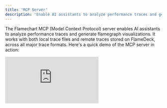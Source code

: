 ```yaml
---
title: 'MCP Server'
description: 'Enable AI assistants to analyze performance traces and generate flamegraph visualizations'
---
```


The Flamechart MCP (Model Context Protocol) server enables AI assistants to analyze performance traces and generate flamegraph visualizations. It works with both local trace files and remote traces stored on FlameDeck, across all major trace formats. Here's a quick demo of the MCP server in action:

<div style={{ position: 'relative', paddingBottom: '62.56%', height: 0, overflow: 'hidden', maxWidth: '100%', marginBottom: '2rem', borderRadius: '12px', border: '1px solid #e5e7eb' }}>
  <iframe 
    src="https://www.youtube.com/embed/wNoL82YvuAA" 
    style={{ position: 'absolute', top: 0, left: 0, width: '100%', height: '100%' }}
    frameBorder="0" 
    allowFullScreen
    title="Flamechart MCP Server Demo"
  />
</div>

<Tip>
**Best Model Performance** - For optimal flamegraph analysis, we recommend using AI models with strong image understanding capabilities such as OpenAI's o3. These models can better interpret the visual flamegraph outputs and provide more detailed insights about performance bottlenecks.
</Tip>

## Quick Start

### 1. Install the MCP server

<Tabs>
  <Tab title="Cursor">
    Add to your Cursor MCP configuration:

    ```json
    {
      "mcpServers": {
        "flamechart-debug": {
          "command": "npx",
          "args": ["-y", "@flamedeck/flamechart-mcp"]
        }
      }
    }
    ```
  </Tab>
  <Tab title="Claude Desktop">
    Add to `~/Library/Application Support/Claude/claude_desktop_config.json` (macOS):

    ```json
    {
      "mcpServers": {
        "flamechart-debug": {
          "command": "npx",
          "args": ["-y", "@flamedeck/flamechart-mcp"]
        }
      }
    }
    ```
  </Tab>
</Tabs>

### 2. Start Analyzing

Try this prompt in your AI assistant (use the absolute local file path to your trace file):

```
Analyze this trace file and show me the top 10 slowest functions:
/path/to/your/profile.json
```


## Working with Remote Traces

### Setting Up FlameDeck Integration

<Steps>
  <Step title="Create an API Key">
    - Go to [FlameDeck Settings](https://flamedeck.com/settings/api-keys)
    - Create a new key with `trace:download` permissions
    - Copy the generated key
  </Step>

  <Step title="Configure the MCP Server">
    Add the following to your MCP server configuration:

    ```json
    {
      "mcpServers": {
        "flamechart-debug": {
          "command": "npx",
          "args": ["-y", "@flamedeck/flamechart-mcp"],
          "env": {
            "FLAMEDECK_API_KEY": "your_api_key_here"
          }
        }
      }
    }
    ```
  </Step>
</Steps>

### Using Remote Traces

Once configured, you can analyze traces directly from FlameDeck URLs:

```
Analyze this production trace and find performance bottlenecks:
https://www.flamedeck.com/traces/98508d02-1f2a-4885-9607-ecadceb3d734

Focus on database operations and API endpoints.
```

## Example Workflows

### Debugging Slow React Rendering

```
I have a React app that's rendering slowly. Analyze this Chrome DevTools profile:
/Users/dev/profiles/react-slow-render.json

Please:
1. Show me the top functions taking the most time
2. Generate a flamegraph to visualize the call stack
3. Look for any React-specific bottlenecks like expensive re-renders
4. Focus on functions in my application code vs React internals
```

### API Performance Investigation

```
Our API endpoints are slow. Help me analyze this production trace:
https://www.flamedeck.com/traces/5e538693-a0b6-40a0-a932-8a6b48c2f269

Investigation goals:
1. Identify the slowest endpoints
2. Find database vs application time breakdown
3. Look for N+1 query patterns
4. Generate a visual report I can share with the team
```

## Supported Trace Formats

The MCP server supports a wide range of profiling formats, including pprof, chrome, pyinstrument, etc.

<Check>
**Automatic Format Detection** - The server automatically detects trace formats and handles gzipped files transparently.
</Check>

## Available Tools

### get_top_functions

Identifies the slowest functions in your trace, helping you find performance bottlenecks.

<ParamField path="trace" type="string" required>
  File path or FlameDeck URL
</ParamField>

<ParamField path="sortBy" type="string" default="total">
  Sort by `'self'` or `'total'` time
</ParamField>

<ParamField path="offset" type="number" default="0">
  Starting position for pagination
</ParamField>

<ParamField path="limit" type="number" default="15">
  Number of functions to return
</ParamField>

**Example Usage:**
```
Show me the top 20 functions consuming the most total time in this trace:
/Users/dev/profiles/api-slow.cpuprofile
```

### generate_flamegraph_screenshot

Creates a visual flamegraph showing the timeline of function execution.

<ParamField path="trace" type="string" required>
  File path or FlameDeck URL
</ParamField>

<ParamField path="width" type="number" default="1200">
  Image width in pixels
</ParamField>

<ParamField path="height" type="number" default="800">
  Image height in pixels
</ParamField>

<ParamField path="mode" type="string" default="light">
  Theme: `'light'` or `'dark'`
</ParamField>

<ParamField path="startTimeMs" type="number">
  Start time for zoomed view
</ParamField>

<ParamField path="endTimeMs" type="number">
  End time for zoomed view
</ParamField>

<ParamField path="startDepth" type="number">
  Stack depth to start visualization
</ParamField>

**Example Usage:**
```
Generate a dark mode flamegraph of this trace for my presentation:
/path/to/production-profile.json
```

### generate_sandwich_flamegraph_screenshot

Creates a "sandwich view" focusing on a specific function, showing both its callers and callees.

<ParamField path="trace" type="string" required>
  File path or FlameDeck URL
</ParamField>

<ParamField path="frameName" type="string" required>
  Exact function name to focus on
</ParamField>

**Example Usage:**
```
Create a sandwich view for the "processData" function to understand what's calling it:
/path/to/trace.json
```

## Performance Features

### Smart Caching

The MCP server includes intelligent caching to improve performance:

- **Remote URLs**: Cached for 5 minutes to avoid repeated API calls
- **Local Files**: Cached until file modification detected
- **Memory Management**: Automatic cleanup with 50 profile limit
- **Cache Invalidation**: Smart invalidation based on file changes

<Tip>
**Performance Boost** - Subsequent tool calls on the same trace are nearly instant thanks to smart caching.
</Tip>


## Troubleshooting

### Common Issues

<AccordionGroup>
  <Accordion title="MCP Server Not Starting">
    - Ensure Node.js is installed (version 16+ recommended)
    - Try running with `npx -y @flamedeck/flamechart-mcp` to force latest version
  </Accordion>

  <Accordion title="API Key Authentication Errors">
    - Verify your API key has `trace:download` permissions
    - Check that the key is correctly set in environment variables
    - Ensure the FlameDeck URL format is correct: `https://www.flamedeck.com/traces/{id}`
  </Accordion>

  <Accordion title="Trace File Not Found">
    - Use absolute file paths for local traces
    - Verify file exists and is readable
    - Check that the trace format is supported
  </Accordion>

  <Accordion title="Performance Issues">
    - Large traces (>100MB) may take longer to process
    - Consider using time-based zooming for very long traces
    - Clear cache if memory usage becomes excessive
  </Accordion>
</AccordionGroup>

### Getting Help

For technical support or to report issues, please submit a ticket through our [GitHub issue tracker](https://github.com/flamedeck-org/flamedeck/issues).

## Advanced Usage

### Custom Flamegraph Views

Create focused visualizations by specifying time ranges:

```
Generate a flamegraph focusing on the 500ms-1500ms time range of this trace:
/path/to/long-running-profile.json

I want to see what happened during that specific slow period.
```

### Integration with Code Analysis

Combine trace analysis with code review:

```
Analyze this performance trace and then look through my codebase to understand the bottlenecks:
/path/to/slow-api.cpuprofile

Focus on the slowest functions and help me understand:
1. What those functions actually do in the code
2. Why they might be slow
3. Potential optimization strategies
``` 